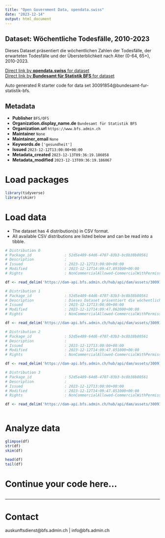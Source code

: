 ```yaml
---
title: "Open Government Data, opendata.swiss"
date: "2023-12-14"
output: html_document
---
```


## Dataset: Wöchentliche Todesfälle, 2010-2023

Dieses Dataset präsentiert die wöchentlichen Zahlen der Todesfälle, der erwarteten Todesfälle und der Übersterblichkeit nach Alter (0-64, 65+), 2010-2023.

[Direct link by **opendata.swiss** for dataset](https://opendata.swiss/de/dataset/wochentliche-todesfalle-2010-20231)<br>
[Direct link by **Bundesamt für Statistik BFS** for dataset](https://www.bfs.admin.ch/asset/de/ts-d-14.03.04.03-wr)

Auto generated R starter code for data set 30091854@bundesamt-fur-statistik-bfs.

## Metadata

- **Publisher** `BFS/OFS`
- **Organization.display_name.de** `Bundesamt für Statistik BFS`
- **Organization.url** `https://www.bfs.admin.ch`
- **Maintainer** `None`
- **Maintainer_email** `None`
- **Keywords.de** `['gesundheit']`
- **Issued** `2023-12-12T13:00:00+00:00`
- **Metadata_created** `2023-12-13T09:36:19.186058`
- **Metadata_modified** `2023-12-13T09:36:19.186067`


# Load packages

```r

library(tidyverse)
library(skimr)

```

# Load data

-   The dataset has 4 distribution(s) in CSV format.
-   All available CSV distributions are listed below and can be read into a tibble.

```r

# Distribution 0
# Package_id               : 52d5e489-64d6-4707-83b3-bc8b38b80561
# Description              : 
# Issued                   : 2023-12-12T13:00:00+00:00
# Modified                 : 2023-12-12T14:09:47.893000+00:00
# Rights                   : NonCommercialAllowed-CommercialWithPermission-ReferenceRequired

df <- read_delim('https://dam-api.bfs.admin.ch/hub/api/dam/assets/30091860/master')

# Distribution 1
# Package_id               : 52d5e489-64d6-4707-83b3-bc8b38b80561
# Description              : Dieses Dataset präsentiert die wöchentlichen Zahlen der Todesfälle, der erwarteten Todesfälle und der Übersterblichkeit nach Alter (0-64, 65+), 2010-2023.
# Issued                   : 2023-12-12T13:00:00+00:00
# Modified                 : 2023-12-12T14:09:47.862000+00:00
# Rights                   : NonCommercialAllowed-CommercialWithPermission-ReferenceRequired

df <- read_delim('https://dam-api.bfs.admin.ch/hub/api/dam/assets/30091875/master')

# Distribution 2
# Package_id               : 52d5e489-64d6-4707-83b3-bc8b38b80561
# Description              : 
# Issued                   : 2023-12-12T13:00:00+00:00
# Modified                 : 2023-12-12T14:09:47.851000+00:00
# Rights                   : NonCommercialAllowed-CommercialWithPermission-ReferenceRequired

df <- read_delim('https://dam-api.bfs.admin.ch/hub/api/dam/assets/30091868/master')

# Distribution 3
# Package_id               : 52d5e489-64d6-4707-83b3-bc8b38b80561
# Description              : 
# Issued                   : 2023-12-12T13:00:00+00:00
# Modified                 : 2023-12-12T14:09:47.851000+00:00
# Rights                   : NonCommercialAllowed-CommercialWithPermission-ReferenceRequired

df <- read_delim('https://dam-api.bfs.admin.ch/hub/api/dam/assets/30091877/master')



```

# Analyze data

```r

glimpse(df)
str(df)
skim(df)

head(df)
tail(df)

```

# Continue your code here...

```r

```

------------------------------------------------------------------------

# Contact

auskunftsdienst@bfs.admin.ch | info@bfs.admin.ch
